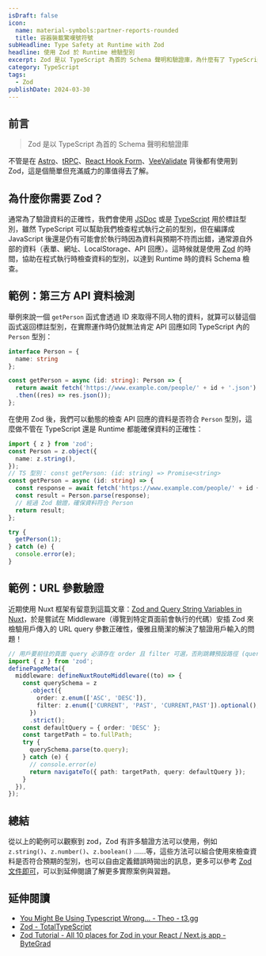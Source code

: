 ```yaml
---
isDraft: false
icon:
  name: material-symbols:partner-reports-rounded
  title: 容器裝載驚嘆號符號
subHeadline: Type Safety at Runtime with Zod
headline: 使用 Zod 於 Runtime 檢驗型別
excerpt: Zod 是以 TypeScript 為首的 Schema 聲明和驗證庫，為什麼有了 TypeScript 還需要 Zod？輕易的撰寫 Runtime 資料驗證就是 Zod 的目的，像是驗證三方 API 傳遞的資料、用戶輸入在 URL 中或表單中的資料使用 Zod 來驗證都很方便。
category: TypeScript
tags:
  - Zod
publishDate: 2024-03-30
---
```


## 前言

> Zod 是以 TypeScript 為首的 Schema 聲明和驗證庫

不管是在 [Astro](https://astro.build/)、[tRPC](https://trpc.io/)、[React Hook Form](https://react-hook-form.com/)、[VeeValidate](https://vee-validate.logaretm.com/v4/) 背後都有使用到 Zod，這是個簡單但充滿威力的庫值得去了解。

## 為什麼你需要 Zod？

通常為了驗證資料的正確性，我們會使用 [JSDoc](https://jsdoc.app/) 或是 [TypeScript](https://www.typescriptlang.org/) 用於標註型別，雖然 TypeScript 可以幫助我們檢查程式執行之前的型別，但在編譯成 JavaScript 後還是仍有可能會於執行時因為資料與預期不符而出錯，通常源自外部的資料（表單、網址、LocalStorage、API 回應）。這時候就是使用 [Zod](https://zod.dev/) 的時間，協助在程式執行時檢查資料的型別，以達到 Runtime 時的資料 Schema 檢查。

## 範例：第三方 API 資料檢測

舉例來說一個 `getPerson` 函式會透過 ID 來取得不同人物的資料，就算可以替這個函式返回標註型別，在實際運作時仍就無法肯定 API 回應如同 TypeScript 內的 `Person` 型別：

```ts
interface Person = {
  name: string
};

const getPerson = async (id: string): Person => {
  return await fetch('https://www.example.com/people/' + id + '.json')
  .then((res) => res.json());
};
```

在使用 Zod 後，我們可以動態的檢查 API 回應的資料是否符合 `Person` 型別，這麼做不管在 TypeScript 還是 Runtime 都能確保資料的正確性：

```ts
import { z } from 'zod';
const Person = z.object({
  name: z.string(),
});
// TS 型別： const getPerson: (id: string) => Promise<string>
const getPerson = async (id: string) => {
  const response = await fetch('https://www.example.com/people/' + id + '.json').then((res) => res.json());
  const result = Person.parse(response);
  // 經過 Zod 驗證，確保資料符合 Person
  return result;
};

try {
  getPerson(1);
} catch (e) {
  console.error(e);
}
```

## 範例：URL 參數驗證

近期使用 Nuxt 框架有留意到這篇文章：[Zod and Query String Variables in Nuxt](https://vueschool.io/articles/vuejs-tutorials/zod-and-query-string-variables-in-nuxt/)，於是嘗試在 Middleware（導覽到特定頁面前會執行的代碼）安插 Zod 來檢驗用戶傳入的 URL query 參數正確性，優雅且簡潔的解決了驗證用戶輸入的問題！

```ts
// 用戶要前往的頁面 query 必須存在 order 且 filter 可選，否則跳轉預設路徑 (query: { order: 'DESC' })
import { z } from 'zod';
definePageMeta({
  middleware: defineNuxtRouteMiddleware((to) => {
    const querySchema = z
      .object({
        order: z.enum(['ASC', 'DESC']),
        filter: z.enum(['CURRENT', 'PAST', 'CURRENT,PAST']).optional(),
      })
      .strict();
    const defaultQuery = { order: 'DESC' };
    const targetPath = to.fullPath;
    try {
      querySchema.parse(to.query);
    } catch (e) {
      // console.error(e)
      return navigateTo({ path: targetPath, query: defaultQuery });
    }
  }),
});
```

## 總結

從以上的範例可以觀察到 zod，Zod 有許多驗證方法可以使用，例如 `z.string()`、`z.number()`、`z.boolean()` ……等，這些方法可以組合使用來檢查資料是否符合預期的型別，也可以自由定義錯誤時拋出的訊息，更多可以參考 [Zod 文件即可](https://zod.dev/?id=introduction)，可以到延伸閱讀了解更多實際案例與習題。

## 延伸閱讀

- [You Might Be Using Typescript Wrong... - Theo - t3.gg](https://www.youtube.com/watch?v=RmGHnYUqQ4k)
- [Zod - TotalTypeScript](https://www.totaltypescript.com/tutorials/zod)
- [Zod Tutorial - All 10 places for Zod in your React / Next.js app - ByteGrad](https://www.youtube.com/watch?v=AeQ3f4zmSMs)
